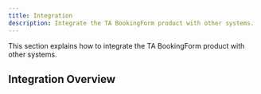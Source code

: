 ```yaml
---
title: Integration
description: Integrate the TA BookingForm product with other systems.
---
```



<InlineTOC items={toc} className="mb-8" />


This section explains how to integrate the TA BookingForm product with other systems.

## Integration Overview
